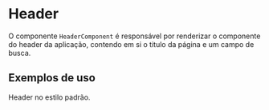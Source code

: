 
<Meta of={HeaderComponentStories} />

# Header

O componente `HeaderComponent` é responsável por renderizar o componente do header da aplicação, contendo em si o titulo da página e um campo de busca.

## Exemplos de uso

Header no estilo padrão.

<Canvas of={HeaderComponentStories.Default} />
